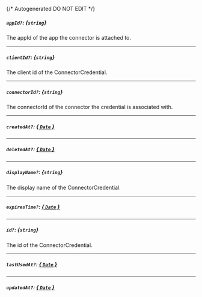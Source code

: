 {/* Autogenerated DO NOT EDIT  */}
##### `appId?`: *{`string`}*
The appId of the app the connector is attached to.

---
##### `clientId?`: *{`string`}*
The client id of the ConnectorCredential.

---
##### `connectorId?`: *{`string`}*
The connectorId of the connector the credential is associated with.

---
##### `createdAt?`: [*{ `Date` }*](https://developer.mozilla.org/en-US/docs/Web/JavaScript/Reference/Global_Objects/Date)

---
##### `deletedAt?`: [*{ `Date` }*](https://developer.mozilla.org/en-US/docs/Web/JavaScript/Reference/Global_Objects/Date)

---
##### `displayName?`: *{`string`}*
The display name of the ConnectorCredential.

---
##### `expiresTime?`: [*{ `Date` }*](https://developer.mozilla.org/en-US/docs/Web/JavaScript/Reference/Global_Objects/Date)

---
##### `id?`: *{`string`}*
The id of the ConnectorCredential.

---
##### `lastUsedAt?`: [*{ `Date` }*](https://developer.mozilla.org/en-US/docs/Web/JavaScript/Reference/Global_Objects/Date)

---
##### `updatedAt?`: [*{ `Date` }*](https://developer.mozilla.org/en-US/docs/Web/JavaScript/Reference/Global_Objects/Date)

